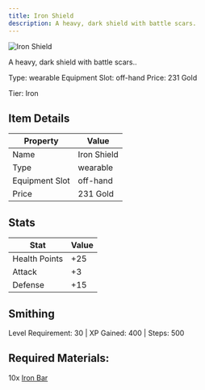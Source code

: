 ```yaml
---
title: Iron Shield
description: A heavy, dark shield with battle scars.
---
```


<div className="flex items-start gap-6 mb-8">
  <div className="flex-shrink-0">
    <img src="/assets/resources/crafting/weapons/shields/iron_shield.png" alt="Iron Shield" className="w-24 h-24 border rounded-lg" />
  </div>
  <div className="flex-1">
    <div className="space-y-2">
      <p className="text-lg text-muted-foreground">A heavy, dark shield with battle scars..</p>
      <div className="flex flex-wrap gap-4 text-sm">
        <span className="px-2 py-1 bg-green-100 dark:bg-green-900 rounded-md">
          Type: wearable
        </span>
        <span className="px-2 py-1 bg-purple-100 dark:bg-purple-900 rounded-md">
          Equipment Slot: off-hand
        </span>
        <span className="px-2 py-1 bg-yellow-100 dark:bg-yellow-900 rounded-md">
          Price: 231 Gold
        </span>
      </div>
      <p className="text-sm font-medium">Tier: Iron</p>
    </div>
  </div>
</div>

## Item Details
| Property | Value |
|----------|-------|
| Name | Iron Shield |
| Type | wearable |
| Equipment Slot | off-hand |
| Price | 231 Gold |

## Stats
| Stat | Value |
|------|-------|
| Health Points | +25 |
| Attack | +3 |
| Defense | +15 |

## Smithing
Level Requirement: 30 | XP Gained: 400 | Steps: 500

## Required Materials:
10x [Iron Bar](/docs/resources/individual/iron_bar)

